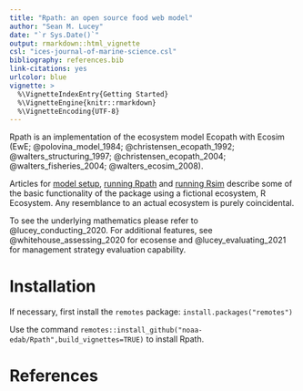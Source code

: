 ```yaml
---
title: "Rpath: an open source food web model"
author: "Sean M. Lucey"
date: "`r Sys.Date()`"
output: rmarkdown::html_vignette
csl: "ices-journal-of-marine-science.csl"
bibliography: references.bib
link-citations: yes
urlcolor: blue
vignette: >
  %\VignetteIndexEntry{Getting Started}
  %\VignetteEngine{knitr::rmarkdown}
  %\VignetteEncoding{UTF-8}
---
```


Rpath is an implementation of the ecosystem model Ecopath with Ecosim (EwE; @polovina_model_1984; @christensen_ecopath_1992; @walters_structuring_1997; @christensen_ecopath_2004; @walters_fisheries_2004; @walters_ecosim_2008).  

Articles for [model setup](articles/ModelSetup.html), [running Rpath](articles/RunRpath.html) and [running Rsim](articles/RunRsim.html) describe some of the basic functionality of the package using a fictional ecosystem, R Ecosystem.  Any resemblance to an actual ecosystem is purely coincidental.  

To see the underlying mathematics please refer to @lucey_conducting_2020. For additional features, see @whitehouse_assessing_2020 for ecosense and @lucey_evaluating_2021 for management strategy evaluation capability. 

# Installation

If necessary, first install the `remotes` package: `install.packages("remotes")` 

Use the command `remotes::install_github("noaa-edab/Rpath",build_vignettes=TRUE)` to install Rpath.



# References







